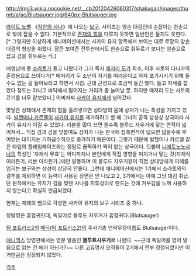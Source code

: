 http://img3.wikia.nocookie.net/__cb20120426060317/shakugan/images/thumb/a/ac/Blutsauger.jpg/640px-Blutsauger.jpg

[[라이트 노벨]] 《[[작안의 샤나]]》에 나오는 [[보구(작안의 샤나)|보구]]. 사이즈는 양손 대검인데 손잡이는 한손으로 밖에 잡을 수 없다. 기본적으로 [[존재의 힘]]을 다루지 못하면 일반인은 들지도 못한다.[* 그렇지만 이상하게 애니메이션에서는 사카이 유지 항목에서 보이는 대로 로망의 양손 대검의 형상을 취했다. 잠깐 보여준 전투씬에서도 한손으로 휘두르기 보다는 양손으로 잡고 검을 휘두르는 식.] 

애염남매 중 [[소라토]]가 들고 나왔다가 그가 죽자 [[매저리 도]]가 회수, 이후 사토와 다나카의 훈련용으로 쓰이다가[* 매저리가 두 소년이 자기를 따라온다고 하자 포기시키기 위해 들 수도 없는 걸 들어보라고 하면서 시킴. 근데 근성으로 조금씩 들긴 했다. 들고 자세를 잡았다 정도는 아니고 바닥에서 멀어지는 거리가 좀 늘어날 뿐. 하지만 매저리 도는 사토의 끈기를 너무 얕보았다.] 어찌저찌 [[사카이 유지]]에게 넘어갔다.

맞닿은 상태에서 존재의 힘을 흘려넣으면 상대방의 몸에 상처가 나는 특성을 가지고 있다. [[빌헬미나 카르멜]]이 [[사카이 유지]]를 제거하려고 할 때 그녀의 공격 상성상 상극이라 사카이 유지가 이길 수 있었다. 리본을 많이 쓰면 쓸수록 블루드 자우거에 닿는 면적이 넓어져서... 직접 검과 검을 맞붙여도 상처가 나는 판국에 접촉면적이 넓으면 넓을수록 부여받는 대미지는 기하급수적으로 증가하기 때문이다. 그렇기 때문에 빌헬미나 카르멜 같은 타입의 플레임헤이즈와는 정말로 끔찍하기 짝이 없는 상극이다. 덧붙여 [[니에토노노샤나]]의 특성인 '자재식 무효'는 어디까지나 본인에게 직접 영향을 미치거나 닿는 것(자재식 이라든가, 리본 이라든가.)에만 발동하며 이 블루드 자우거같이 직접 상대방에게 피해를 입히는 보구와는 상성이 상당히 안좋다. 그런데 애니메이션에서는 1기에서 소라토와의 결투를 제외하면 이 능력이 사용된 장면은 안 나오고 2, 3기에서는 아예 그냥 대검 취급. 단 원작에서는 유지가 검을 맞댄 샤나를 피투성이로 만드는 것에 거부감을 느껴 사용하지 않는다고 확실히 언급되었다.

현재는 제례의 뱀으로 각성한 사카이 유지의 보구 시리즈 중 하나. 

정발명은 흡혈귀인데, 독일어로 블루드 자우거가 흡혈귀다.(Blutsauger)

[[팀 포트리스2]]의 [[메딕(팀 포트리스2)]]의 주사기총 언락무장이름도 Blutsauger이다.

[[애니맥스]] 방영판에서는 영문 발음인 '''블루트사우거'''로 나왔다. ~~근데 독일어를 영어 발음으로 읽는 건 에러 아닌가?~~ 다른 고유명사 오역들이 2기에서 전부 정정되었지만 이거만큼은 정정되지 않았다.

[[각주]]
